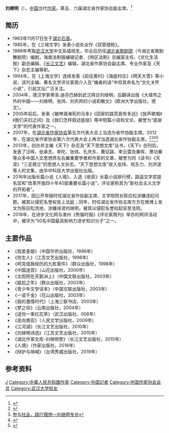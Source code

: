 {{prose|time=2014-06-19T03:55:25+00:00}}
{{Infobox person
| 姓名       = 刘继明
| 圖像       = 
| 圖像說明   = 
| 本名       = 
| 出生日期   = {{Birth date and age|1963|11|17}}
| 出生地     = {{PRC}}[[湖北|湖北]][[石首|石首]]
| 死亡日期   = <!-- {{Death date and age|YYYY|MM|DD|YYYY|MM|DD}}（死亡日期寫在前面，出生在後） -->
| 死亡地     = 
| 死因       = 
| 居住地     = 
| 國籍       = {{PRC}}
| 籍貫       = <!-- （僅限部分地區人士使用） -->
| 別名       = 
| 語言       = 
| 教育程度   = 
| 母校       = [[武汉大学|武汉大学]]
| 職業       = [[作家|作家]]
| 活躍時期   = 
| 僱主       = 
| 組織       = 
| 機構       = 
| 知名原因   = 
| 知名作品   = 
| 風格       = 
| 受影響於   = 
| 影響於     = 
| 繼任       = 
| 配偶       = 
| 子女       = 
| 父母       = 
| 親屬       = 
| 獲獎       = 
| 簽名       = 
| 簽名大小   = 
| 網站       = <!-- {{URL|www.example.com}} -->
}}
'''刘继明'''（{{bd|1963年|11月17日}}），[[中国|中国]]当代[[作家|作家]]。第五、六届湖北省作家协会副主席。<ref>{{cite web |title=刘继明 |url=http://www.chinawriter.com.cn/n1/2016/0627/c404939-28490322.html |website=中国作家网 |accessdate=2019-11-02 |archive-date=2019-11-02 |archive-url=https://web.archive.org/web/20191102234043/http://www.chinawriter.com.cn/n1/2016/0627/c404939-28490322.html |dead-url=no }}</ref>

== 简历 ==
* 1963年11月17日生于[[湖北|湖北]][[石首|石首]]。
* 1985年，在《三峡文学》发表小说处女作《双管猎枪》。
* 1988年考取[[武汉大学|武汉大学]]中文系插班生，毕业后历任[[湖北省歌剧团|湖北省歌剧团]]（今湖北省歌剧舞剧院）编剧，海南法制报编辑记者、《特区法制》总编室主任、《文化生活报》副总编辑、《[[长江文艺|长江文艺]]》编辑，湖北省作家协会副主席、专业作家及《天下》杂志主编等职。
* 1994年，在《上海文学》连续发表《前往黄村》《海底村庄》《明天大雪》等小说，该刋主编、著名文学评论家周介人在“编者的话”中将其命名为“文化关怀小说”，引起文坛广泛关注。
* 2004年，德汉学家蒂洛.迪芬巴赫到武汉拜访刘继明，后翻译出版《大城市之外的中国――刘继明、张炜、刘庆邦的小说和散文》（欧洲大学出版社，德文）。
* 2005年前后，发表《被啤酒淹死的马多》《回家的路究竟有多远》《放声歌唱》《我们夫妇之间》及《我们怎样叙述底层》等中短篇小说和文论，被誉为“底层文学”的代表作家之一。
* 2007年，在[[湖北省作家协会|湖北省作家协会]]第五次代表大会上当选为省作协副主席。2012年，在湖北省作家协会第六次代表大会上再次当选湖北省作协副主席。<ref>{{Cite web |url=http://hb.sina.com.cn/art/ds/2013-04-02/095564260.html |title=从作家到杂志主编:刘继明十年一觉杂志梦 |accessdate=2014-06-12 |archive-date=2016-03-04 |archive-url=https://web.archive.org/web/20160304191555/http://hb.sina.com.cn/art/ds/2013-04-02/095564260.html |dead-url=no }}</ref><ref>[http://www.hbzjw.net.cn/zjljl/2012/1103/1916.html 参与社会，践行理想—刘继明专访]{{dead link|date=2017年11月 |bot=InternetArchiveBot |fix-attempted=yes }}</ref><ref>{{Cite web |url=http://www.douban.com/group/topic/14776068/ |title=《北京青年报》李云雷专访刘继明：把思想还给文学 |accessdate=2014-07-12 |archive-date=2016-01-06 |archive-url=https://web.archive.org/web/20160106075219/http://www.douban.com/group/topic/14776068/ |dead-url=no }}</ref><ref>{{Cite web |url=http://culture.people.com.cn/n/2013/0319/c22219-20834867.html |title=刘继明推《启蒙》：表达对知识分子精神的忧思 |accessdate=2014-07-12 |archive-date=2016-03-04 |archive-url=https://web.archive.org/web/20160304073518/http://culture.people.com.cn/n/2013/0319/c22219-20834867.html |dead-url=no }}</ref>
* 2013年，创办并主编《天下》杂志及“天下思想文库”丛书，《天下》创刊后，发表了汪晖、张承志、李陀、张炜、孔庆东、曹征路、李云雷及秦晖、萧功秦等众多中国人文思想界左右翼重要学者和作家的文章，被誉为同《读书》《天涯》“三足鼎立”的思想人文杂志。“天下思想文库”收入张炜、祝东力、刘洪波等人的文集，由华中科技大学出版社出版。
* 2016年出版长篇小说《人境》，入选《收获》长篇小说排行榜，路遥文学奖提名奖和“改革开放四十年40部重要长篇小说”，评论家称其为“新社会主义文学的开拓者”。
* 2017年，因公开举报时任湖北省作协副主席、文学院院长陈应松涉嫌违纪问题，被其以侵犯名誉权告上法庭；同年，时任湖北省作协主席方方在微博上发文为陈应松洗地，涉嫌诽谤刘继明，被其以侵犯名誉权起诉至法院。
* 2018年，在进步文化网与澳州《熊猫时报》《评论家周刊》举办的网评活动中，被评为“50名中国最具影响力进步知识分子”之一。

== 主要作品 ==
* 《我爱麦娘》（中国华侨出版社，1996年）
* 《仿生人》（江苏文艺出版社，1998年)
* 《柯克或我经历的九桩案件》（群众出版社，1998年）
* 《中国迷宫》（山花出版社，2000年）
* 《太阳照在天鹅洲上》（中国文联出版社，2003年）
* 《尴尬之年》（群众出版社，2003年）
* 《青少年文学读本》（中国文联出版社，2003年）
* 《一诺千金》（花山出版社，2003年）
* 《我的激情时代》（上海三联书店，2003年）
* 《梦之坝》（云南出版社，2004年）
* 《送你一束红花草》（武汉出版社，006年）
* 《走向南亚》（人民文学出版社，2009年）
* 《江河湖》（长江文艺出版社，2010年）
* 《刘继明诗选》（江苏文艺出版社，2015年）
* 《湖北作家文库-刘继明卷》（长江文艺出版社，2015年）
*《人境》（作家出版社，2016年）
*《辩护与呐喊》（台湾秀威出版社，2019年）

== 参考资料 ==
<references/>
{{中华人民共和国新左翼}}
{{Authority control}}
{{DEFAULTSORT:Liu jiming}}
[[Category:刘姓|J]]
[[Category:中華人民共和國作家|Category:中華人民共和國作家]]
[[Category:中国记者|Category:中国记者]]
[[Category:中国作家协会会员|Category:中国作家协会会员]]
[[Category:武汉大学校友|Category:武汉大学校友]]